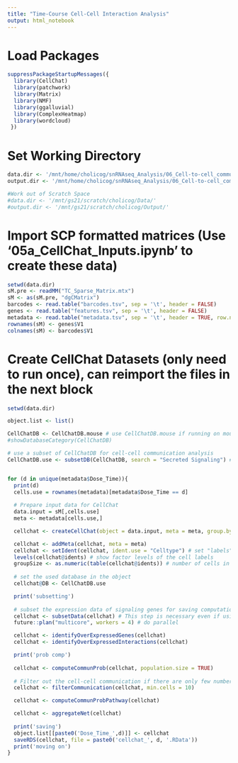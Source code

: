 ```yaml
---
title: "Time-Course Cell-Cell Interaction Analysis"
output: html_notebook
---
```



# Load Packages
```r
suppressPackageStartupMessages({
  library(CellChat)
  library(patchwork)
  library(Matrix)
  library(NMF)
  library(ggalluvial)
  library(ComplexHeatmap)
  library(wordcloud)
 }) 
```

# Set Working Directory
```r
data.dir <- '/mnt/home/cholicog/snRNAseq_Analysis/06_Cell-to-cell_communication---CellChat/Data/'
output.dir <- '/mnt/home/cholicog/snRNAseq_Analysis/06_Cell-to-cell_communication---CellChat/Output/'

#Work out of Scratch Space 
#data.dir <- '/mnt/gs21/scratch/cholicog/Data/'
#output.dir <- '/mnt/gs21/scratch/cholicog/Output/'
```


# Import SCP formatted matrices (Use '05a_CellChat_Inputs.ipynb' to create these data)
```r
setwd(data.dir)
sM.pre <- readMM("TC_Sparse_Matrix.mtx")
sM <- as(sM.pre, "dgCMatrix")
barcodes <- read.table("barcodes.tsv", sep = '\t', header = FALSE)
genes <- read.table("features.tsv", sep = '\t', header = FALSE)
metadata <- read.table("metadata.tsv", sep = '\t', header = TRUE, row.names = 1)
rownames(sM) <- genes$V1
colnames(sM) <- barcodes$V1
```

# Create CellChat Datasets (only need to run once), can reimport the files in the next block
```r
setwd(data.dir)

object.list <- list()

CellChatDB <- CellChatDB.mouse # use CellChatDB.mouse if running on mouse data
#showDatabaseCategory(CellChatDB)

# use a subset of CellChatDB for cell-cell communication analysis
CellChatDB.use <- subsetDB(CellChatDB, search = "Secreted Signaling") # use Secreted Signaling


for (d in unique(metadata$Dose_Time)){
  print(d)
  cells.use = rownames(metadata)[metadata$Dose_Time == d]
  
  # Prepare input data for CellChat
  data.input = sM[,cells.use]
  meta <- metadata[cells.use,]

  cellchat <- createCellChat(object = data.input, meta = meta, group.by = "Celltype")

  cellchat <- addMeta(cellchat, meta = meta)
  cellchat <- setIdent(cellchat, ident.use = "Celltype") # set "labels" as default cell identity
  levels(cellchat@idents) # show factor levels of the cell labels
  groupSize <- as.numeric(table(cellchat@idents)) # number of cells in each cell group
  
  # set the used database in the object
  cellchat@DB <- CellChatDB.use

  print('subsetting')
  
  # subset the expression data of signaling genes for saving computation cost
  cellchat <- subsetData(cellchat) # This step is necessary even if using the whole database
  future::plan("multicore", workers = 4) # do parallel

  cellchat <- identifyOverExpressedGenes(cellchat)
  cellchat <- identifyOverExpressedInteractions(cellchat)

  print('prob comp')
  
  cellchat <- computeCommunProb(cellchat, population.size = TRUE)
  
  # Filter out the cell-cell communication if there are only few number of cells in certain cell groups
  cellchat <- filterCommunication(cellchat, min.cells = 10)

  cellchat <- computeCommunProbPathway(cellchat)

  cellchat <- aggregateNet(cellchat)
  
  print('saving')
  object.list[[paste0('Dose_Time_',d)]] <- cellchat
  saveRDS(cellchat, file = paste0('cellchat_', d, '.RData'))
  print('moving on')
}
```

